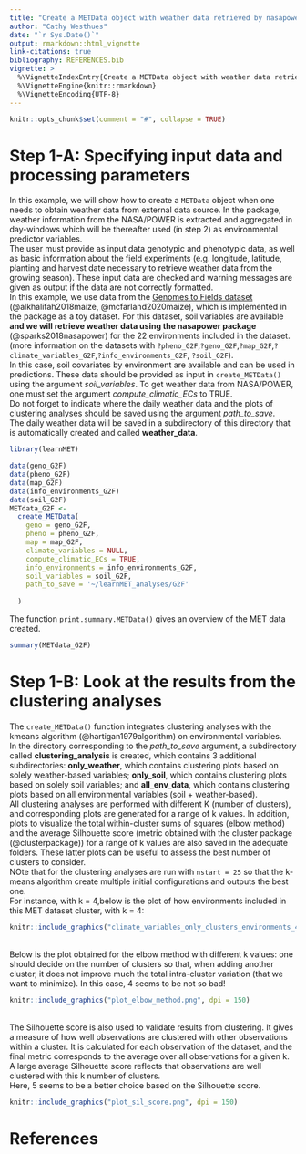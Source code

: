 ```yaml
---
title: "Create a METData object with weather data retrieved by nasapower"
author: "Cathy Westhues"
date: "`r Sys.Date()`"
output: rmarkdown::html_vignette
link-citations: true
bibliography: REFERENCES.bib 
vignette: >
  %\VignetteIndexEntry{Create a METData object with weather data retrieved by nasapower}
  %\VignetteEngine{knitr::rmarkdown}
  %\VignetteEncoding{UTF-8}
---
```


```r
knitr::opts_chunk$set(comment = "#", collapse = TRUE)

```


# Step 1-A: Specifying input data and processing parameters
In this example, we will show how to create a `METData` object when one needs to obtain weather data from external data source. In the package, weather information from the NASA/POWER is extracted and aggregated in day-windows which will be thereafter used (in step 2) as environmental predictor variables.\
The user must provide as input data genotypic and phenotypic data, as well as basic information about the field experiments (e.g. longitude, latitude, planting and harvest date necessary to retrieve weather data from the growing season). These input data are checked and warning messages are given as output if the data are not correctly formatted. \
In this example, we use data from the [Genomes to Fields dataset](https://www.genomes2fields.org/) (@alkhalifah2018maize, @mcfarland2020maize), which is implemented in the package as a toy dataset. For this dataset, soil variables are available **and we will retrieve weather data using the nasapower package** (@sparks2018nasapower) for the 22 environments included in the dataset. (more information on the datasets with `?pheno_G2F`,`?geno_G2F`,`?map_G2F`,`?climate_variables_G2F`,`?info_environments_G2F`, `?soil_G2F`).\
In this case, soil covariates by environment are available and can be used in predictions. These data should be provided as input in `create_METData()` using the argument *soil_variables*. To get weather data from NASA/POWER, one must set the argument  *compute_climatic_ECs* to TRUE.\
Do not forget to indicate where the daily weather data and the plots of clustering analyses should be saved using the argument *path_to_save*.\
The daily weather data will be saved in a subdirectory of this directory that is automatically created and called **weather_data**.

```r
library(learnMET)

data(geno_G2F)
data(pheno_G2F)
data(map_G2F)
data(info_environments_G2F)
data(soil_G2F)
METdata_G2F <-
  create_METData(
    geno = geno_G2F,
    pheno = pheno_G2F,
    map = map_G2F,
    climate_variables = NULL,
    compute_climatic_ECs = TRUE,
    info_environments = info_environments_G2F,
    soil_variables = soil_G2F,
    path_to_save = '~/learnMET_analyses/G2F'
    
  )


```


The function `print.summary.METData()` gives an overview of the MET data created.\
 

```r
summary(METdata_G2F)

```

# Step 1-B: Look at the results from the clustering analyses

The `create_METData()` function integrates clustering analyses with the kmeans algorithm (@hartigan1979algorithm) on environmental variables. \
In the directory corresponding to the *path_to_save* argument, a subdirectory called **clustering_analysis** is created, which contains 3 additional subdirectories: **only_weather**, which contains clustering plots based on solely weather-based variables;
**only_soil**, which contains clustering plots based on solely soil variables; and **all_env_data**, which contains clustering plots based on all environmental variables (soil + weather-based).\
All clustering analyses are performed with different K (number of clusters), and corresponding plots are generated for a range of k values. In addition, plots to visualize the total within-cluster sums of squares (elbow method) and the average Silhouette score (metric obtained with the cluster package (@clusterpackage)) for a range of k values are also saved in the adequate folders. These latter plots can be useful to assess the best number of clusters to consider.\
NOte that for the clustering analyses are run with `nstart = 25` so that the k-means algorithm create multiple initial configurations and outputs the best one.\
For instance, with k = 4,below is the plot of how environments included in this MET dataset cluster, with k = 4: 
```r
knitr::include_graphics("climate_variables_only_clusters_environments_4.png", dpi = 150)
```
\
Below is the plot obtained for the elbow method with different k values: one should decide on the number of clusters so that, when adding another cluster, it does not improve much the total intra-cluster variation (that we want to minimize). In this case, 4 seems to be not so bad!\
```r
knitr::include_graphics("plot_elbow_method.png", dpi = 150)
```
\
The Silhouette score is also used to validate results from clustering. It gives a measure of how well observations are clustered with other observations within a cluster. It is calculated for each observation of the dataset, and the final metric corresponds to the average over all observations for a given k. A large average Silhouette score reflects that observations are well clustered with this k number of clusters.\
Here, 5 seems to be a better choice based on the Silhouette score.
```r
knitr::include_graphics("plot_sil_score.png", dpi = 150)
```

# References
